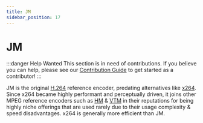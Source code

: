 ```yaml
---
title: JM
sidebar_position: 17
---
```


# JM

:::danger Help Wanted
This section is in need of contributions. If you believe you can help, please see our [Contribution Guide](../contribution-guide.mdx) to get started as a contributor!
:::

JM is the original [H.264](../video/AVC.mdx) reference encoder, predating alternatives like [x264](../encoders/x264.mdx). Since x264 became highly performant and perceptually driven, it joins other MPEG reference encoders such as [HM](../encoders/HM.mdx) & [VTM](../encoders/VTM.mdx) in their reputations for being highly niche offerings that are used rarely due to their usage complexity & speed disadvantages. x264 is generally more efficient than JM.